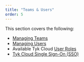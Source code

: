 ```yaml
---
title: "Teams & Users"
order: 5
---
```


This section covers the following:

- [Managing Teams](/5.6/tyk-cloud/teams-&-users/managing-teams.md)
- [Managing Users](/5.6/tyk-cloud/teams-&-users/managing-users.md)
- Available Tyk Cloud [User Roles](/5.6/tyk-cloud/teams-&-users/user-roles.md)
- [Tyk Cloud Single Sign-On (SSO)](/5.6/tyk-cloud/teams-&-users/single-sign-on.md)


